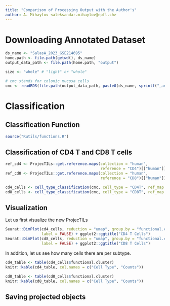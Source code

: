 ```yaml
---
title: "Comparison of Processing Output with the Author's"
author: A. Mihaylov <aleksandar.mihaylov@epfl.ch>
---
```


# Downloading Annotated Dataset

```r
ds_name <- "SalasA_2023_GSE214695"
home.path <- file.path(getwd(), ds_name)
output_data_path <- file.path(home.path, "output")

size <- "whole" # "light" or "whole"

# cmc stands for colonic mucosa cells
cmc <- readRDS(file.path(output_data_path, paste0(ds_name, sprintf("_annotated_%s.rds", size))))
```

# Classification

## Classification Function

```r
source("Rutils/functions.R")
```

## Classification of CD4 T and CD8 T cells

```r
ref_cd4 <- ProjecTILs::get.reference.maps(collection = "human", 
                                          reference = "CD4")[["human"]][["CD4"]]
ref_cd8 <- ProjecTILs::get.reference.maps(collection = "human", 
                                          reference = "CD8")[["human"]][["CD8"]]

cd4_cells <- cell_type_classification(cmc, cell_type = "CD4T", ref_map = ref_cd4)
cd8_cells <- cell_type_classification(cmc, cell_type = "CD8T", ref_map = ref_cd8)
```

## Visualization 

Let us first visualize the new ProjecTILs 

```r
Seurat::DimPlot(cd4_cells, reduction = "umap", group.by = "functional.cluster", 
                label = FALSE) + ggplot2::ggtitle("CD4 T Cells")
Seurat::DimPlot(cd8_cells, reduction = "umap", group.by = "functional.cluster", 
                label = FALSE) + ggplot2::ggtitle("CD8 T Cells")
```

In addition, let us see how many cells there are per subtype.

```r
cd4_table <- table(cd4_cells$functional.cluster)
knitr::kable(cd4_table, col.names = c("Cell Type", "Counts"))

cd8_table <- table(cd8_cells$functional.cluster)
knitr::kable(cd8_table, col.names = c("Cell Type", "Counts"))
```

## Saving projected objects




